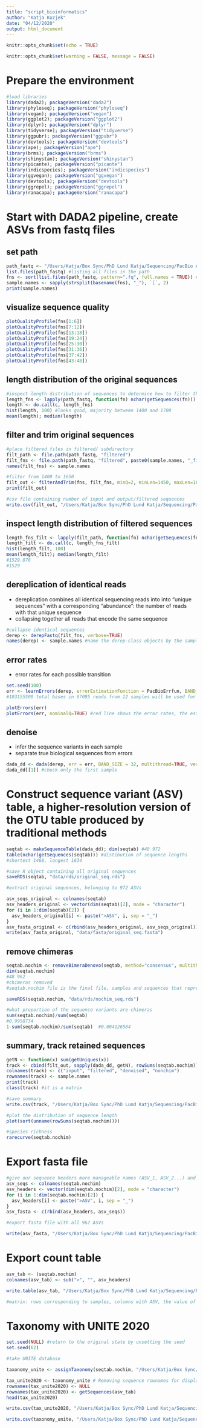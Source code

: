 ```yaml
---
title: "script_bioinformatics"
author: "Katja Kozjek"
date: "04/12/2020"
output: html_document
---
```


```r
knitr::opts_chunk$set(echo = TRUE)
```


```r

knitr::opts_chunk$set(warning = FALSE, message = FALSE)

```

# Prepare the environment

```r

#load libraries
library(dada2); packageVersion("dada2") 
library(phyloseq); packageVersion("phyloseq") 
library(vegan); packageVersion("vegan") 
library(ggplot2); packageVersion("ggplot2")
library(dplyr); packageVersion("dplyr")
library(tidyverse); packageVersion("tidyverse")
library(ggpubr); packageVersion("ggpubr")
library(devtools); packageVersion("devtools")
library(ape); packageVersion("ape")
library(brms); packageVersion("brms") 
library(shinystan); packageVersion("shinystan") 
library(picante); packageVersion("picante")
library(indicspecies); packageVersion("indicspecies")
library(ggvegan); packageVersion("ggvegan")
library(devtools); packageVersion("devtools")
library(ggrepel); packageVersion("ggrepel")
library(ranacapa); packageVersion("ranacapa")

```

# Start with DADA2 pipeline, create ASVs from fastq files
## set path

```r

path_fastq <- "/Users/Katja/Box Sync/PhD Lund Katja/Sequencing/PacBio AMF/Sequencing data AMF/dada2/AMF_DOK trial/samples"
list.files(path_fastq) #listing all files in the path
fns <- sort(list.files(path_fastq, pattern=".fq", full.names = TRUE)) #selection of all fastq files
sample.names <- sapply(strsplit(basename(fns), "_"), `[`, 2)
print(sample.names)

```

## visualize sequence quality 

```r

plotQualityProfile(fns[1:6])
plotQualityProfile(fns[7:12])
plotQualityProfile(fns[13:18])
plotQualityProfile(fns[19:24])
plotQualityProfile(fns[25:30])
plotQualityProfile(fns[31:36])
plotQualityProfile(fns[37:42])
plotQualityProfile(fns[43:48])

```

## length distribution of the original sequences 

```r

#inspect length distribution of sequences to determine how to filter the sequences
length_fns <- lapply(path_fastq, function(fn) nchar(getSequences(fn)))
length <- do.call(c, length_fns)
hist(length, 100) #looks good, majority between 1400 and 1700
mean(length); median(length) 

```

## filter and trim original sequences 

```r

#place filtered files in filtered/ subdirectory 
filt_path <- file.path(path_fastq, "filtered") 
filt_fns <- file.path(path_fastq, "filtered", paste0(sample.names, "_filt.fq.gz"))
names(filt_fns) <- sample.names

#filter from 1400 to 1650
filt_out <- filterAndTrim(fns, filt_fns, minQ=2, minLen=1450, maxLen=1650, maxN=0, rm.phix=FALSE, maxEE=3, multithread = FALSE) #we retain only reads with fewer than three exp. errors 
print(filt_out)

#csv file containing number of input and output/filtered sequences
write.csv(filt_out, "/Users/Katja/Box Sync/PhD Lund Katja/Sequencing/PacBio AMF/Sequencing data AMF/dada2/AMF_DOK trial/PacBio_AMF_workflow/results/filtered_seq.csv") 

```

## inspect length distribution of filtered sequences

```r

length_fns_filt <- lapply(filt_path, function(fn) nchar(getSequences(fn)))
length_filt <- do.call(c, length_fns_filt)
hist(length_filt, 100)
mean(length_filt); median(length_filt)
#1529.076
#1529

```

## dereplication of identical reads
 + dereplication combines all identical sequencing reads into into “unique sequences” with a corresponding “abundance”: the number of reads with that unique sequence
+ collapsing together all reads that encode the same sequence

```r

#collapse identical sequences
derep <- derepFastq(filt_fns, verbose=TRUE)
names(derep) <- sample.names #name the derep-class objects by the sample names

```

## error rates
+ error rates for each possible transition

```r

set.seed(100)
err <- learnErrors(derep, errorEstimationFunction = PacBioErrfun, BAND_SIZE = 32, verbose = TRUE)  
#103155500 total bases in 67095 reads from 12 samples will be used for learning the error rates.

plotErrors(err)
plotErrors(err, nominalQ=TRUE) #red line shows the error rates, the estimated error rates (black line) are a good fit to the observed rates (points), error rates should drop with the increased quality 

```

## denoise 
+ infer the sequence variants in each sample
+ separate true biological sequences from errors

```r

dada_dd <- dada(derep, err = err, BAND_SIZE = 32, multithread=TRUE, verbose = TRUE, pool = "pseudo") #number of true sequences
dada_dd[[1]] #check only the first sample

```

# Construct sequence variant (ASV) table, a higher-resolution version of the OTU table produced by traditional methods

```r

seqtab <- makeSequenceTable(dada_dd); dim(seqtab) #48 972
table(nchar(getSequences(seqtab))) #distibution of sequence lengths 
#shortest 1468, longest 1634

#save R object containing all original sequences
saveRDS(seqtab, "data/rds/original_seq.rds")

#extract original sequences, belonging to 972 ASVs

asv_seqs_original <- colnames(seqtab)
asv_headers_original <- vector(dim(seqtab)[2], mode = "character")
for (i in 1:dim(seqtab)[2]) {
  asv_headers_original[i] <- paste(">ASV", i, sep = "_")
}
asv_fasta_original <- c(rbind(asv_headers_original, asv_seqs_original))
write(asv_fasta_original, "data/fasta/original_seq.fasta")

```

## remove chimeras 

```r

seqtab.nochim <- removeBimeraDenovo(seqtab, method="consensus", multithread=TRUE, verbose=TRUE)
dim(seqtab.nochim) 
#48 962
#chimeras removed 
#seqtab.nochim file is the final file, samples and sequences that represents ASVs

saveRDS(seqtab.nochim, "data/rds/nochim_seq.rds")

#what proportion of the sequence variants are chimeras
sum(seqtab.nochim)/sum(seqtab) 
#0.9958734
1-sum(seqtab.nochim)/sum(seqtab)  #0.004126584

```

## summary, track retained sequences

```r

getN <- function(x) sum(getUniques(x))
track <- cbind(filt_out, sapply(dada_dd, getN), rowSums(seqtab.nochim))
colnames(track) <- c("input", "filtered", "denoised", "nonchim")
rownames(track) <- sample.names
print(track)
class(track) #it is a matrix

#save summary 
write.csv(track, "/Users/Katja/Box Sync/PhD Lund Katja/Sequencing/PacBio AMF/Sequencing data AMF/dada2/AMF_DOK trial/PacBio_AMF_workflow/results/summary_seq.csv")

#plot the distribution of sequence length 
plot(sort(unname(rowSums(seqtab.nochim))))

#species richness
rarecurve(seqtab.nochim)

```

# Export fasta file 

```r

#give our sequence headers more manageable names (ASV_1, ASV_2...) and write out a FASTA of our ASV seqs
asv_seqs <- colnames(seqtab.nochim)
asv_headers <- vector(dim(seqtab.nochim)[2], mode = "character")
for (i in 1:dim(seqtab.nochim)[2]) {
  asv_headers[i] <- paste(">ASV", i, sep = "_")
}
asv_fasta <- c(rbind(asv_headers, asv_seqs))

#export fasta file with all 962 ASVs

write(asv_fasta, "/Users/Katja/Box Sync/PhD Lund Katja/Sequencing/PacBio AMF/Sequencing data AMF/dada2/AMF_DOK trial/PacBio_AMF_workflow/data/fasta/processed_seq.fasta")

```

# Export count table

```r

asv_tab <- (seqtab.nochim)
colnames(asv_tab) <- sub(">", "", asv_headers)

write.table(asv_tab, "/Users/Katja/Box Sync/PhD Lund Katja/Sequencing/PacBio AMF/Sequencing data AMF/dada2/AMF_DOK trial/PacBio_AMF_workflow/data/csv/ASVs_counts.csv", sep = ",", quote = FALSE, col.names = NA)

#matrix: rows corresponding to samples, columns with ASV, the value of each entry is the number of times that ASV was observed in the sample

```

# Taxonomy with UNITE 2020

```r

set.seed(NULL) #return to the original state by unsetting the seed
set.seed(62)

#take UNITE database

taxonomy_unite <- assignTaxonomy(seqtab.nochim, "/Users/Katja/Box Sync/PhD Lund Katja/Sequencing/PacBio AMF/Sequencing data AMF/dada2/AMF_DOK trial/reference databases/sh_general_release_dynamic_04.02.2020_dev.fasta", multithread=TRUE, tryRC = TRUE)

tax_unite2020 <- taxonomy_unite # Removing sequence rownames for display only
rownames(tax_unite2020) <- NULL
rownames(tax_unite2020) <- getSequences(asv_tab)
head(tax_unite2020)

write.csv(tax_unite2020, "/Users/Katja/Box Sync/PhD Lund Katja/Sequencing/PacBio AMF/Sequencing data AMF/dada2/AMF_DOK trial/PacBio_AMF_workflow/data/csv/tax_unite2020.csv")

write.csv(taxonomy_unite, "/Users/Katja/Box Sync/PhD Lund Katja/Sequencing/PacBio AMF/Sequencing data AMF/dada2/AMF_DOK trial/PacBio_AMF_workflow/data/csv/tax_unite2020_seq.csv")

```